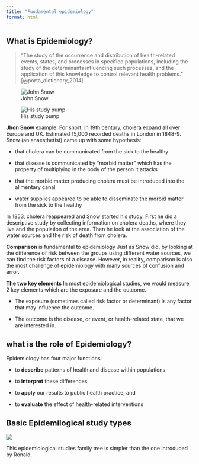 ```yaml
---
title: "Fundamental epidemiology"
format: html
---
```


## What is Epidemiology?

> "The study of the occurrence and distribution of health-related events, states, and processes in specified populations, including the study of the determinants influencing such processes, and the application of this knowledge to control relevant health problems." [@porta_dictionary_2014]

::: {layout-ncol="2" layout-valign="bottom"}
![John Snow](images/John_Snow.jpg)

![His study pump](images/john_snow_pump.jpg)
:::

**Jhon Snow** example: 
For short, in 19th century, cholera expand all over Europe and UK. Estimated 15,000 recorded deaths in London in 1848-9. Snow (an anaesthetist) came up with some hypothesis:

-   that cholera can be communicated from the sick to the healthy

-   that disease is communicated by "morbid matter" which has the property of multiplying in the body of the person it attacks

-   that the morbid matter producing cholera must be introduced into the alimentary canal

-   water supplies appeared to be able to disseminate the morbid matter from the sick to the healthy

In 1853, cholera reappeared and Snow started his study. First he did a descriptive study by collecting information on cholera deaths, where they live and the population of the area. Then he look at the association of the water sources and the risk of death from cholera.  

**Comparison** is fundamental to epidemiology
Just as Snow did, by looking at the difference of risk between the groups using different water sources, we can find the risk factors of a disease. However, in reality, comparison is also the most challenge of epidemiology with many sources of confusion and error. 

**The two key elements** 
In most epidemiological studies, we would measure 2 key elements which are the exposure and the outcome.

-   The exposure (sometimes called risk factor or determinant) is any factor that may influence the outcome.

-   The outcome is the disease, or event, or health-related state, that we are interested in.

## what is the role of Epidemiology?

Epidemiology has four major functions:

-   to **describe** patterns of health and disease within populations

-   to **interpret** these differences

-   to **apply** our results to public health practice, and

-   to **evaluate** the effect of health-related interventions

## Basic Epidemilogical study types
![](images/study_types.gif){fig-align="center"}

This epidemiological studies family tree is simpler than the one introduced by Ronald.
